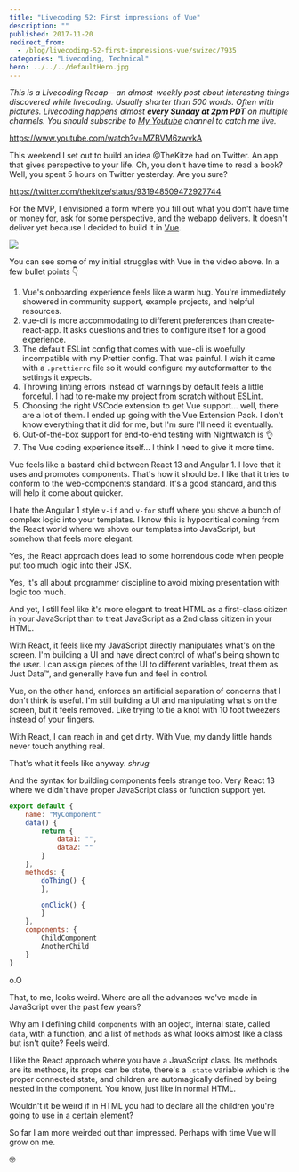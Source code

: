 ```yaml
---
title: "Livecoding 52: First impressions of Vue"
description: ""
published: 2017-11-20
redirect_from:
  - /blog/livecoding-52-first-impressions-vue/swizec/7935
categories: "Livecoding, Technical"
hero: ../../../defaultHero.jpg
---
```


_This is a Livecoding Recap – an almost-weekly post about interesting things discovered while livecoding. Usually shorter than 500 words. Often with pictures. Livecoding happens almost **every Sunday at 2pm PDT** on multiple channels. You should subscribe to [My Youtube](https://www.youtube.com/TheSwizec) channel to catch me live._

https://www.youtube.com/watch?v=MZBVM6zwvkA

This weekend I set out to build an idea @TheKitze had on Twitter. An app that gives perspective to your life. Oh, you don't have time to read a book? Well, you spent 5 hours on Twitter yesterday. Are you sure?

https://twitter.com/thekitze/status/931948509472927744

For the MVP, I envisioned a form where you fill out what you don't have time or money for, ask for some perspective, and the webapp delivers. It doesn't deliver yet because I decided to build it in [Vue](https://vuejs.org/).

![](https://swizec.com/blog/wp-content/uploads/2017/11/Screen-Shot-2017-11-20-at-09.16.40.png)

You can see some of my initial struggles with Vue in the video above. In a few bullet points 👇

1.  Vue's onboarding experience feels like a warm hug. You're immediately showered in community support, example projects, and helpful resources.
2.  vue-cli is more accommodating to different preferences than create-react-app. It asks questions and tries to configure itself for a good experience.
3.  The default ESLint config that comes with vue-cli is woefully incompatible with my Prettier config. That was painful. I wish it came with a `.prettierrc` file so it would configure my autoformatter to the settings it expects.
4.  Throwing linting errors instead of warnings by default feels a little forceful. I had to re-make my project from scratch without ESLint.
5.  Choosing the right VSCode extension to get Vue support… well, there are a lot of them. I ended up going with the Vue Extension Pack. I don't know everything that it did for me, but I'm sure I'll need it eventually.
6.  Out-of-the-box support for end-to-end testing with Nightwatch is 👌
7.  The Vue coding experience itself… I think I need to give it more time.

Vue feels like a bastard child between React 13 and Angular 1. I love that it uses and promotes components. That's how it should be. I like that it tries to conform to the web-components standard. It's a good standard, and this will help it come about quicker.

I hate the Angular 1 style `v-if` and `v-for` stuff where you shove a bunch of complex logic into your templates. I know this is hypocritical coming from the React world where we shove our templates into JavaScript, but somehow that feels more elegant.

Yes, the React approach does lead to some horrendous code when people put too much logic into their JSX.

Yes, it's all about programmer discipline to avoid mixing presentation with logic too much.

And yet, I still feel like it's more elegant to treat HTML as a first-class citizen in your JavaScript than to treat JavaScript as a 2nd class citizen in your HTML.

With React, it feels like my JavaScript directly manipulates what's on the screen. I'm building a UI and have direct control of what's being shown to the user. I can assign pieces of the UI to different variables, treat them as Just Data™, and generally have fun and feel in control.

Vue, on the other hand, enforces an artificial separation of concerns that I don't think is useful. I'm still building a UI and manipulating what's on the screen, but it feels removed. Like trying to tie a knot with 10 foot tweezers instead of your fingers.

With React, I can reach in and get dirty. With Vue, my dandy little hands never touch anything real.

That's what it feels like anyway. _shrug_

And the syntax for building components feels strange too. Very React 13 where we didn't have proper JavaScript class or function support yet.

```javascript
export default {
    name: "MyComponent"
    data() {
        return {
            data1: "",
            data2: ""
        }
    },
    methods: {
        doThing() {
        },

        onClick() {
        }
    },
    components: {
        ChildComponent
        AnotherChild
    }
}
```

o.O

That, to me, looks weird. Where are all the advances we've made in JavaScript over the past few years?

Why am I defining child `components` with an object, internal state, called `data`, with a function, and a list of `methods` as what looks almost like a class but isn't quite? Feels weird.

I like the React approach where you have a JavaScript class. Its methods are its methods, its props can be state, there's a `.state` variable which is the proper connected state, and children are automagically defined by being nested in the component. You know, just like in normal HTML.

Wouldn't it be weird if in HTML you had to declare all the children you're going to use in a certain element?

So far I am more weirded out than impressed. Perhaps with time Vue will grow on me.

🤓
